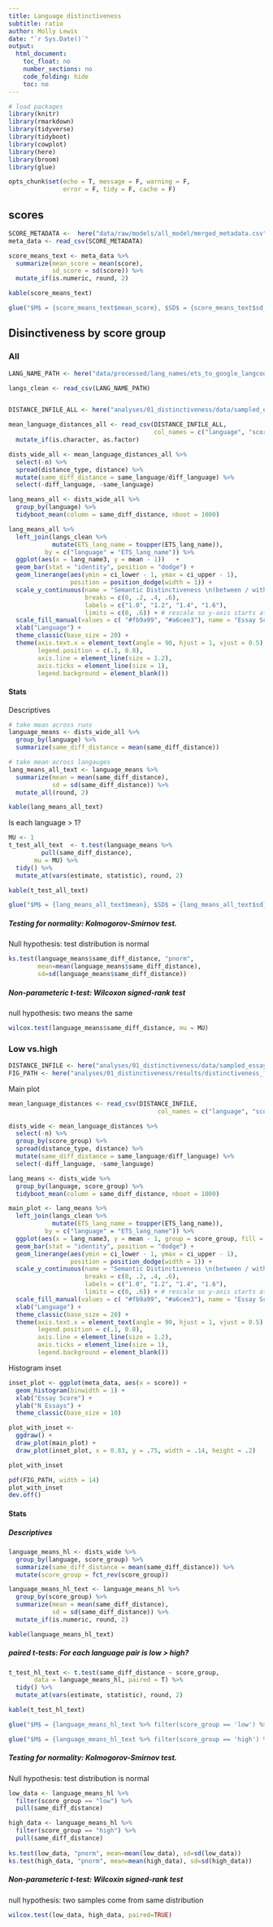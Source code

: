 ```yaml
---
title: Language distinctiveness
subtitle: ratio
author: Molly Lewis 
date: "`r Sys.Date()`"
output: 
  html_document:
    toc_float: no
    number_sections: no
    code_folding: hide
    toc: no
---
```


```r
# load packages
library(knitr)
library(rmarkdown)
library(tidyverse)
library(tidyboot)
library(cowplot)
library(here)
library(broom)
library(glue)

opts_chunk$set(echo = T, message = F, warning = F, 
               error = F, tidy = F, cache = F)
```

## scores
```r
SCORE_METADATA <-  here("data/raw/models/all_model/merged_metadata.csv")
meta_data <- read_csv(SCORE_METADATA)

score_means_text <- meta_data %>%
  summarize(mean_score = mean(score), 
            sd_score = sd(score)) %>%
  mutate_if(is.numeric, round, 2)

kable(score_means_text)

glue("$M$ = {score_means_text$mean_score}, $SD$ = {score_means_text$sd_score}") 
```




## Disinctiveness by score group{.tabset}


### All
```r
LANG_NAME_PATH <- here("data/processed/lang_names/ets_to_google_langcodes_complete.csv")

langs_clean <- read_csv(LANG_NAME_PATH)


DISTANCE_INFILE_ALL <- here("analyses/01_distinctiveness/data/sampled_essay_distances_all.csv")

mean_language_distances_all <- read_csv(DISTANCE_INFILE_ALL, 
                                        col_names = c("language", "score_group", "distance_type", "distance", "n", "sample_id")) %>%
  mutate_if(is.character, as.factor)

dists_wide_all <- mean_language_distances_all %>%
  select(-n) %>%
  spread(distance_type, distance) %>%
  mutate(same_diff_distance = same_language/diff_language) %>%
  select(-diff_language, -same_language)

lang_means_all <- dists_wide_all %>%
  group_by(language) %>%
  tidyboot_mean(column = same_diff_distance, nboot = 1000)

lang_means_all %>%
  left_join(langs_clean %>% 
            mutate(ETS_lang_name = toupper(ETS_lang_name)), 
          by = c("language" = "ETS_lang_name")) %>%
  ggplot(aes(x = lang_name3, y = mean - 1))   +
  geom_bar(stat = "identity", position = "dodge") +
  geom_linerange(aes(ymin = ci_lower - 1, ymax = ci_upper - 1),
                 position = position_dodge(width = 1)) +
  scale_y_continuous(name = "Semantic Distinctiveness \n(between / within cosine distance)",
                     breaks = c(0, .2, .4, .6), 
                     labels = c("1.0", "1.2", "1.4", "1.6"),
                     limits = c(0, .6)) + # rescale so y-axis starts at 1
  scale_fill_manual(values = c( "#fb9a99", "#a6cee3"), name = "Essay Score") + 
  xlab("Language") +
  theme_classic(base_size = 20) +
  theme(axis.text.x = element_text(angle = 90, hjust = 1, vjust = 0.5),
        legend.position = c(.1, 0.8),
        axis.line = element_line(size = 1.2),
        axis.ticks = element_line(size = 1),
        legend.background = element_blank())
```


#### Stats
Descriptives
```r
# take mean across runs
language_means <- dists_wide_all %>%
  group_by(language) %>%
  summarize(same_diff_distance = mean(same_diff_distance)) 

# take mean across langauges
lang_means_all_text <- language_means %>%
  summarize(mean = mean(same_diff_distance),
            sd = sd(same_diff_distance)) %>%
  mutate_all(round, 2) 

kable(lang_means_all_text)
```

Is each language > 1?
```r
MU <- 1
t_test_all_text  <- t.test(language_means %>% 
         pull(same_diff_distance),
       mu = MU) %>%
  tidy() %>%
  mutate_at(vars(estimate, statistic), round, 2) 

kable(t_test_all_text)

glue("$M$ = {lang_means_all_text$mean}, $SD$ = {lang_means_all_text$sd}; $t$({t_test_all_text$parameter}) = {t_test_all_text$statistic}, $p$ $<$ .00001")
```

#####  Testing for normality: Kolmogorov-Smirnov test.

Null hypothesis: test distribution is normal
```r
ks.test(language_means$same_diff_distance, "pnorm", 
        mean=mean(language_means$same_diff_distance), 
        sd=sd(language_means$same_diff_distance))
```

##### Non-parameteric t-test: Wilcoxon signed-rank test
null hypothesis: two means the same

```r
wilcox.test(language_means$same_diff_distance, mu = MU)
```


### Low vs.high
```r
DISTANCE_INFILE <- here("analyses/01_distinctiveness/data/sampled_essay_distances_high_low.csv")
FIG_PATH <- here("analyses/01_distinctiveness/results/distinctiveness_fig.pdf")
```

Main plot
```r

mean_language_distances <- read_csv(DISTANCE_INFILE,
                                         col_names = c("language", "score_group", "distance_type", "distance", "n", "sample_id"))  

dists_wide <- mean_language_distances %>%
  select(-n) %>%
  group_by(score_group) %>%
  spread(distance_type, distance) %>%
  mutate(same_diff_distance = same_language/diff_language) %>%
  select(-diff_language, -same_language)

lang_means <- dists_wide %>%
  group_by(language, score_group) %>%
  tidyboot_mean(column = same_diff_distance, nboot = 1000)

main_plot <- lang_means %>%
  left_join(langs_clean %>% 
            mutate(ETS_lang_name = toupper(ETS_lang_name)), 
          by = c("language" = "ETS_lang_name")) %>%
  ggplot(aes(x = lang_name3, y = mean - 1, group = score_group, fill = score_group))   +
  geom_bar(stat = "identity", position = "dodge") +
  geom_linerange(aes(ymin = ci_lower - 1, ymax = ci_upper - 1),
                 position = position_dodge(width = 1)) +
  scale_y_continuous(name = "Semantic Distinctiveness \n(between / within cosine distance)",
                     breaks = c(0, .2, .4, .6), 
                     labels = c("1.0", "1.2", "1.4", "1.6"),
                     limits = c(0, .6)) + # rescale so y-axis starts at 1
  scale_fill_manual(values = c( "#fb9a99", "#a6cee3"), name = "Essay Score") + 
  xlab("Language") +
  theme_classic(base_size = 20) +
  theme(axis.text.x = element_text(angle = 90, hjust = 1, vjust = 0.5),
        legend.position = c(.1, 0.8),
        axis.line = element_line(size = 1.2),
        axis.ticks = element_line(size = 1),
        legend.background = element_blank())
```

Histogram inset
```r
inset_plot <- ggplot(meta_data, aes(x = score)) +
  geom_histogram(binwidth = 1) +
  xlab("Essay Score") +
  ylab("N Essays") +
  theme_classic(base_size = 10) 
```

```r
plot_with_inset <-
  ggdraw() +
  draw_plot(main_plot) +
  draw_plot(inset_plot, x = 0.83, y = .75, width = .14, height = .2)

plot_with_inset
```

```r
pdf(FIG_PATH, width = 14)
plot_with_inset
dev.off()
```

#### Stats

##### Descriptives
```r
language_means_hl <- dists_wide %>%
  group_by(language, score_group) %>%
  summarize(same_diff_distance = mean(same_diff_distance)) %>%
  mutate(score_group = fct_rev(score_group))

language_means_hl_text <- language_means_hl %>%
  group_by(score_group) %>%
  summarize(mean = mean(same_diff_distance),
            sd = sd(same_diff_distance)) %>%
  mutate_if(is.numeric, round, 2) 

kable(language_means_hl_text)
```

##### paired t-tests: For each language pair is low > high?
```r
t_test_hl_text <- t.test(same_diff_distance ~ score_group, 
       data = language_means_hl, paired = T) %>%
  tidy() %>%
  mutate_at(vars(estimate, statistic), round, 2) 

kable(t_test_hl_text)

glue("$M$ = {language_means_hl_text %>% filter(score_group == 'low') %>% pull(mean)}, $SD$ = {language_means_hl_text %>% filter(score_group == 'low') %>% pull(sd)}") 

glue("$M$ = {language_means_hl_text %>% filter(score_group == 'high') %>% pull(mean)}, $SD$ = {language_means_hl_text %>% filter(score_group == 'high') %>% pull(sd)}; $t$({t_test_hl_text$parameter}) = {t_test_hl_text$statistic}, $p$ $<$ .001")

```

#####  Testing for normality: Kolmogorov-Smirnov test.

Null hypothesis: test distribution is normal
```r
low_data <- language_means_hl %>%
  filter(score_group == "low") %>%
  pull(same_diff_distance)

high_data <- language_means_hl %>%
  filter(score_group == "high") %>%
  pull(same_diff_distance)
  
ks.test(low_data, "pnorm", mean=mean(low_data), sd=sd(low_data))
ks.test(high_data, "pnorm", mean=mean(high_data), sd=sd(high_data))
```

##### Non-parameteric t-test: Wilcoxin signed-rank test
null hypothesis: two samples come from same distribution

```r
wilcox.test(low_data, high_data, paired=TRUE)
```
